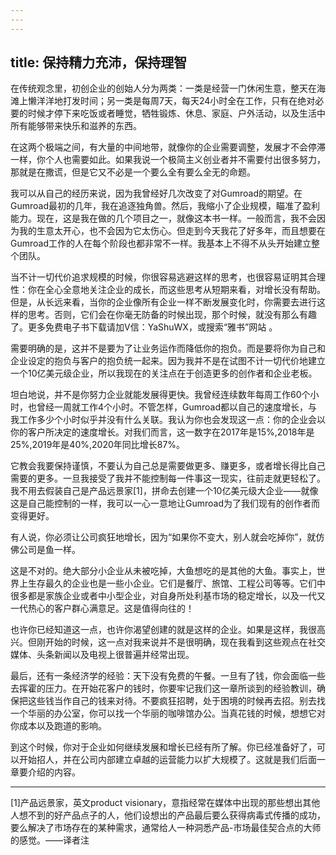 ```yaml
---
---
---
```

title: 保持精力充沛，保持理智
---




在传统观念里，初创企业的创始人分为两类：一类是经营一门休闲生意，整天在海滩上懒洋洋地打发时间；另一类是每周7天，每天24小时全在工作，只有在绝对必要的时候才停下来吃饭或者睡觉，牺牲锻炼、休息、家庭、户外活动，以及生活中所有能够带来快乐和滋养的东西。

在这两个极端之间，有大量的中间地带，就像你的企业需要调整，发展才不会停滞一样，你个人也需要如此。如果我说一个极简主义创业者并不需要付出很多努力，那就是在撒谎，但是它又不必是一个要么全有要么全无的命题。

我可以从自己的经历来说，因为我曾经好几次改变了对Gumroad的期望。在Gumroad最初的几年，我在追逐独角兽。然后，我缩小了企业规模，瞄准了盈利能力。现在，这是我在做的几个项目之一，就像这本书一样。一般而言，我不会因为我的生意太开心，也不会因为它太伤心。但走到今天我花了好多年，而且想要在Gumroad工作的人在每个阶段也都非常不一样。我基本上不得不从头开始建立整个团队。

当不计一切代价追求规模的时候，你很容易逃避这样的思考，也很容易证明其合理性：你在全心全意地关注企业的成长，而这些思考从短期来看，对增长没有帮助。但是，从长远来看，当你的企业像所有企业一样不断发展变化时，你需要去进行这样的思考。否则，它们会在你毫无防备的时候出现，那个时候，就没有那么有趣了。更多免费电子书下载请加V信：YaShuWX，或搜索“雅书”网站 。

需要明确的是，这并不是要为了让业务运作而降低你的抱负。而是要将你为自己和企业设定的抱负与客户的抱负统一起来。因为我并不是在试图不计一切代价地建立一个10亿美元级企业，所以我现在的关注点在于创造更多的创作者和企业老板。

坦白地说，并不是你努力企业就能发展得更快。我曾经连续数年每周工作60个小时，也曾经一周就工作4个小时。不管怎样，Gumroad都以自己的速度增长，与我工作多少个小时似乎并没有什么关联。我认为你也会发现这一点：你的企业会以你的客户所决定的速度增长。对我们而言，这一数字在2017年是15%,2018年是25%,2019年是40%,2020年同比增长87%。

它教会我要保持谨慎，不要认为自己总是需要做更多、赚更多，或者增长得比自己需要的更多。一旦我接受了我并不能控制每一件事这一现实，往前走就更轻松了。我不用去假装自己是产品远景家[1]，拼命去创建一个10亿美元级大企业——就像这是自己能控制的一样，我可以一心一意地让Gumroad为了我们现有的创作者而变得更好。

有人说，你必须让公司疯狂地增长，因为“如果你不变大，别人就会吃掉你”，就仿佛公司是鱼一样。

这是不对的。绝大部分小企业从未被吃掉，大鱼想吃的是其他的大鱼。事实上，世界上生存最久的企业也是一些小企业。它们是餐厅、旅馆、工程公司等等。它们中很多都是家族企业或者中小型企业，对自身所处利基市场的稳定增长，以及一代又一代热心的客户群心满意足。这是值得向往的！

也许你已经知道这一点，也许你渴望创建的就是这样的企业。如果是这样，我很高兴。但刚开始的时候，这一点对我来说并不是很明确，现在我看到这些观点在社交媒体、头条新闻以及电视上很普遍并经常出现。

最后，还有一条经济学的经验：天下没有免费的午餐。一旦有了钱，你会面临一些去挥霍的压力。在开始花客户的钱时，你要牢记我们这一章所谈到的经验教训，确保把这些钱当作自己的钱来对待。不要疯狂招聘，处于困境的时候再去招。别去找一个华丽的办公室，你可以找一个华丽的咖啡馆办公。当真花钱的时候，想想它对你成本以及跑道的影响。

到这个时候，你对于企业如何继续发展和增长已经有所了解。你已经准备好了，可以开始招人，并在公司内部建立卓越的运营能力以扩大规模了。这就是我们后面一章要介绍的内容。



* * *



[1]产品远景家，英文product visionary，意指经常在媒体中出现的那些想出其他人想不到的好产品点子的人，他们设想出的产品最后要么获得病毒式传播的成功，要么解决了市场存在的某种需求，通常给人一种洞悉产品-市场最佳契合点的大师的感觉。——译者注